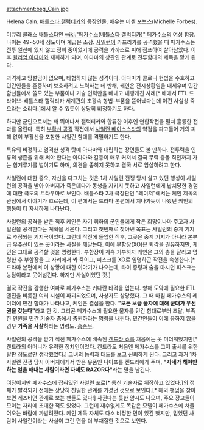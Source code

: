 attachment:bsg_Cain.jpg

Helena Cain. [[배틀스타 갤럭티카]]의 등장인물. 배우는 미셸 포브스(Michelle Forbes).

머큐리 클래스 [[배틀스타]]인 [[wiki:"페가수스(배틀스타 갤럭티카)" 페가수스]]의 여성 함장. 나이는 49~50세 정도이며 계급은 소장. [[사일런]]이 카프리카를 공격했을 때 페가수스는 전투 일선에 있지 않고 정비 중이었기에 공격을 가까스로 피해 점프하여 살아남았다. 이후 [[윌리엄 아다마]]와 재회하게 되며, 아다마의 상관인 관계로 전투함대의 제독을 맡게 된다.

과격하고 망설임이 없으며, 타협하지 않는 성격이다. 아다마가 콜로니 헌법을 수호하고 민간인들을 존중하며 보호하려고 노력하는 데 반해, 케인은 전시상황임을 내세우며 민간함선들에서 쓸모 있는 부품이나 기술 인력만을 빼내고 내팽개친 사례[* 배에서 FTL 드라이브-배틀스타 캘럭티카 세계관의 초광속 항법-부품을 뜯어냈다는데 이건 사실상 죽으라는 소리다.]에서 알 수 있듯이 상당히 비정하기도 하다.

하지만 군인으로서는 꽤 뛰어나서 갤럭티카와 합류한 이후엔 연합작전을 펼쳐 훌륭한 전과를 올린다. 특히 [[부활선 공격]] 작전에서 [[사일런 베이스스타]]의 약점을 파고들어 거의 피해 없이 부활선을 포함한 사일런 함대를 격멸하기도 한다.

특유의 비정하고 엄격한 성격 탓에 아다마와 대립하는 장면들도 볼 만하다. 전투력을 인류의 생존을 위해 써야 한다는 아다마와 갈등이 매우 커져서 결국 무력 충돌 직전까지 가는 힘겨루기를 벌이기도 하며, 의견을 좁히지 못하고 결국 서로 암살하려고 한다.

사일런에 대한 증오, 자신을 다그치는 것은 1차 사일런 전쟁 당시 살고 있던 행성이 사일런의 공격을 받아 아버지가 죽은데다가 동생을 지키지 못하고 사일런에게 납치당한 경험에 대한 극도의 트라우마로 보인다. 배틀스타 2차 극장판인 "레이저"에서는 케인 제독의 관점에서 이야기가 흐르는데, 이 편에서는 드라마 본편에서 지나가듯이 나왔던 케인의 행동이 더 자세하게 나타난다.

사일런의 공격을 받은 직후 케인은 자기 휘하의 군인들에게 작은 희망이나마 주고자 사일런을 공격한다는 계획을 세운다. 그리고 첫번째로 찾아낸 목표는 사일런의 중계 기지로 추정되는 기지국이었다. 그런데 작전에 돌입한 직후, 그곳은 중계 기지가 아니라 본부급 우주선이 있는 곳이라는 사실을 깨닫는다. 이에 부함장(XO)은 퇴각을 권유하지만, 케인은 그대로 공격할 것을 명령한다. 부함장이 계속 거부하자 케인은 그의 총을 달라고 명령한 후 부함장을 그 자리에서 쏴 죽이고, 피스크를 XO로 임명하곤 작전을 속행한다.[* 드라마 본편에서 이 상황에 대한 이야기가 나오는데, 타이 중령과 술을 마시던 피스크는 농담이라고 웃어넘긴다. 하지만 사실이었던 것.]

결국 작전을 감행한 여파로 페가수스는 커다란 타격을 입는다. 항해 도약에 필요한 FTL엔진을 비롯한 여러 시설이 파괴되었으며, 사상자도 상당했다. 그 때 마침 페가수스의 레이더에 민간 함대가 나타나고, 케인은 결심을 한다. '''"모든 보급 물자에 대해 군대가 우선권을 갖는다"'''라고 한 것. 그리곤 페가수스에 필요한 물자를 민간 함대로부터 조달, 부족한 인원을 민간 기술자 중에서 충원하라는 명령을 내린다. 민간인들이 이에 응하지 않을 경우 '''가족을 사살하라'''는 명령도. [[흠좀무]].

사일런의 공격을 받기 직전 페가수스에 배속된 [[켄드라 쇼]]를 처음에는 못 미더워했지만[* 켄드라의 어머니가 유력한 정치인이었다. 켄드라도 처음엔 페가수스를 그저 출세를 위한 발판 정도로만 생각했었다.] 그녀의 능력과 태도를 보고 신뢰하게 된다. 그리고 과거 1차 사일런 전쟁 당시 아버지에게서 받은 유품인 나이프를 켄드라에게 주며, '''"자네가 해야만 하는 일을 해내는 사람이라면 자네도 RAZOR다"'''라는 말을 남긴다.

여담이지만 페가수스에 잡혀있던 사일런 포로[* 통신 기술자로 위장하고 있었다.]의 정체가 발각되기 전에는 상당히 친밀한 관계를 가졌던 것으로 보인다.[* 해외 팬덤을 찾아보면 레즈비언 관계로 보는 팬들도 있다!] 사귄다는 듯한 암시도 나오며, 주요 장교들이 모이는 자리에 초대한 적도 있었다. 그런데 재수없게도 똑같은 모델이 페가수스에 쳐들어오는 바람에 까발려졌다. 케인 제독 자체도 다소 비정한 면이 있긴 했지만, 믿었던 사람이 사일런이라는 사실이 그런 면을 더 부채질한 것으로 보인다.
 

